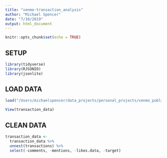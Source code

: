 ```yaml
---
title: "venmo-transaction_analysis"
author: "Michael Spencer"
date: "7/10/2019"
output: html_document
---
```


```r
knitr::opts_chunk$set(echo = TRUE)
```

## SETUP
```r
library(tidyverse)
library(RJSONIO)
library(jsonlite)
```

## LOAD DATA
```r
load("/Users/michaelspencer/data_projects/personal_projects/venmo_public_transactions/data/all_transactions.rdata")

View(transaction_data)
```

## CLEAN DATA
```r
transaction_data <-
  transaction_data %>% 
  unnest(transactions) %>% 
  select(-comments, -mentions, -likes.data, -target)
```

